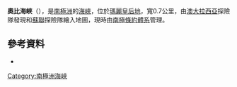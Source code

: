 {{coord|66|33|S|93|1|E|display=title}}

'''奧比海峽'''（{{lang-en|Ob' Passage}}），是[[南極洲|南極洲]]的[[海峽|海峽]]，位於[[瑪麗皇后地|瑪麗皇后地]]，寬0.7公里，由[[澳大拉西亞|澳大拉西亞]]探險隊發現和[[蘇聯|蘇聯]]探險隊繪入地圖，現時由[[南極條約體系|南極條約體系]]管理。

==參考資料==
*{{usgs-gazetteer}}

{{Antarctica-geo-stub}}
[[Category:南極洲海峽|Category:南極洲海峽]]